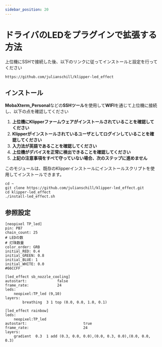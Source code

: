 ```yaml
---
sidebar_position: 20
---
```


# ドライバのLEDをプラグインで拡張する方法

上位機にSSHで接続した後、以下のリンクに従ってインストールと設定を行ってください

```
https://github.com/julianschill/klipper-led_effect
```

## インストール

**MobaXterm_Personal**などの**SSHツール**を使用して**WIFI**を通じて上位機に接続し、以下の点を確認してください

1. **上位機にKlipperファームウェアがインストールされていることを確認してください**
2. **Klipperがインストールされているユーザとしてログインしていることを確認してください**
3. **入力法が英語であることを確認してください**
4. **上位機がデバイスを正常に検出できることを確認してください**
5. **上記の注意事項をすべて守っていない場合、次のステップに進めません**

このモジュールは、既存のKlipperインストールにインストールスクリプトを使用してインストールできます。

```
cd ~
git clone https://github.com/julianschill/klipper-led_effect.git
cd klipper-led_effect
./install-led_effect.sh
```

## 参照設定

```
[neopixel TP_led]
pin: PB7
chain_count: 25
# LEDの数
# 灯珠数量
color_order: GRB
initial_RED: 0.4    
initial_GREEN: 0.8
initial_BLUE: 1
initial_WHITE: 0.0
#66CCFF 

[led_effect sb_nozzle_cooling]
autostart:              false
frame_rate:             24
leds:
    neopixel:TP_led (9,10)
layers:
        breathing  3 1 top (0.0, 0.0, 1.0, 0.1)

[led_effect rainbow]
leds:
    neopixel:TP_led
autostart:                          true
frame_rate:                         24
layers:
    gradient  0.3  1 add (0.3, 0.0, 0.0),(0.0, 0.3, 0.0),(0.0, 0.0, 0.3)
```
